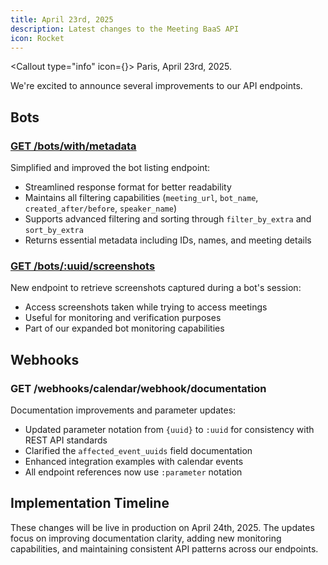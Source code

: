 ```yaml
---
title: April 23rd, 2025
description: Latest changes to the Meeting BaaS API
icon: Rocket
---
```



<Callout type="info" icon={<Info className="h-5 w-5" />}>
  Paris, April 23rd, 2025.
</Callout>

We're excited to announce several improvements to our API endpoints.

## Bots

### [GET /bots/with/metadata](/docs/api/reference/bots_with_metadata)

Simplified and improved the bot listing endpoint:
- Streamlined response format for better readability
- Maintains all filtering capabilities (`meeting_url`, `bot_name`, `created_after/before`, `speaker_name`)
- Supports advanced filtering and sorting through `filter_by_extra` and `sort_by_extra`
- Returns essential metadata including IDs, names, and meeting details

### [GET /bots/:uuid/screenshots](/docs/api/reference/get_screenshots)

New endpoint to retrieve screenshots captured during a bot's session:
- Access screenshots taken while trying to access meetings
- Useful for monitoring and verification purposes
- Part of our expanded bot monitoring capabilities

## Webhooks

### GET /webhooks/calendar/webhook/documentation

Documentation improvements and parameter updates:
- Updated parameter notation from `{uuid}` to `:uuid` for consistency with REST API standards
- Clarified the `affected_event_uuids` field documentation
- Enhanced integration examples with calendar events
- All endpoint references now use `:parameter` notation

## Implementation Timeline

These changes will be live in production on April 24th, 2025. The updates focus on improving documentation clarity, adding new monitoring capabilities, and maintaining consistent API patterns across our endpoints.
